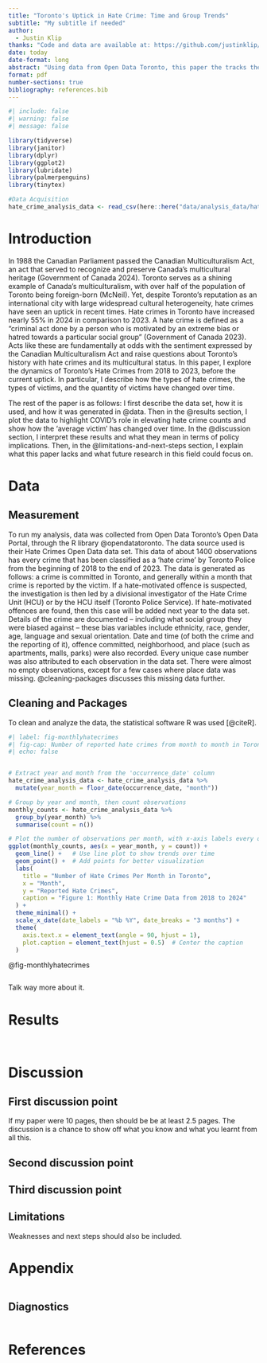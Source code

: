 ```yaml
---
title: "Toronto's Uptick in Hate Crime: Time and Group Trends"
subtitle: "My subtitle if needed"
author: 
  - Justin Klip
thanks: "Code and data are available at: https://github.com/justinklip/hate_crime_toronto_paper."
date: today
date-format: long
abstract: "Using data from Open Data Toronto, this paper the tracks the evolution of hate crime in Toronto from 2018 to the end of 2023. Third sentence. Fourth sentence."
format: pdf
number-sections: true
bibliography: references.bib
---
```


```r
#| include: false
#| warning: false
#| message: false

library(tidyverse)
library(janitor)
library(dplyr)
library(ggplot2)
library(lubridate)
library(palmerpenguins)
library(tinytex)

#Data Acquisition
hate_crime_analysis_data <- read_csv(here::here("data/analysis_data/hate_crime_analysis_data.csv"))
```

# Introduction

In 1988 the Canadian Parliament passed the Canadian Multiculturalism Act, an act that served to recognize and preserve Canada's multicultural heritage (Government of Canada 2024). Toronto serves as a shining example of Canada's multiculturalism, with over half of the population of Toronto being foreign-born (McNeil). Yet, despite Toronto's reputation as an international city with large widespread cultural heterogeneity, hate crimes have seen an uptick in recent times. Hate crimes in Toronto have increased nearly 55% in 2024 in comparison to 2023. A hate crime is defined as a "criminal act done by a person who is motivated by an extreme bias or hatred towards a particular social group" (Government of Canada 2023). Acts like these are fundamentally at odds with the sentiment expressed by the Canadian Multiculturalism Act and raise questions about Toronto's history with hate crimes and its multicultural status. In this paper, I explore the dynamics of Toronto's Hate Crimes from 2018 to 2023, before the current uptick. In particular, I describe how the types of hate crimes, the types of victims, and the quantity of victims have changed over time.

The rest of the paper is as follows: I first describe the data set, how it is used, and how it was generated in @data. Then in the @results section, I plot the data to highlight COVID's role in elevating hate crime counts and show how the 'average victim' has changed over time. In the @discussion section, I interpret these results and what they mean in terms of policy implications. Then, in the @limitations-and-next-steps section, I explain what this paper lacks and what future research in this field could focus on.

# Data {#sec-data}

## Measurement

To run my analysis, data was collected from Open Data Toronto's Open Data Portal, through the R library @opendatatoronto. The data source used is their Hate Crimes Open Data data set. This data of about 1400 observations has every crime that has been classified as a 'hate crime' by Toronto Police from the beginning of 2018 to the end of 2023. The data is generated as follows: a crime is committed in Toronto, and generally within a month that crime is reported by the victim. If a hate-motivated offence is suspected, the investigation is then led by a divisional investigator of the Hate Crime Unit (HCU) or by the HCU itself (Toronto Police Service). If hate-motivated offences are found, then this case will be added next year to the data set. Details of the crime are documented – including what social group they were biased against – these bias variables include ethnicity, race, gender, age, language and sexual orientation. Date and time (of both the crime and the reporting of it), offence committed, neighborhood, and place (such as apartments, malls, parks) were also recorded. Every unique case number was also attributed to each observation in the data set. There were almost no empty observations, except for a few cases where place data was missing. @cleaning-packages discusses this missing data further.

## Cleaning and Packages

To clean and analyze the data, the statistical software R was used [@citeR].

```r
#| label: fig-monthlyhatecrimes
#| fig-cap: Number of reported hate crimes from month to month in Toronto
#| echo: false


# Extract year and month from the 'occurrence_date' column
hate_crime_analysis_data <- hate_crime_analysis_data %>%
  mutate(year_month = floor_date(occurrence_date, "month"))

# Group by year and month, then count observations
monthly_counts <- hate_crime_analysis_data %>%
  group_by(year_month) %>%
  summarise(count = n())

# Plot the number of observations per month, with x-axis labels every quarter
ggplot(monthly_counts, aes(x = year_month, y = count)) +
  geom_line() +   # Use line plot to show trends over time
  geom_point() +  # Add points for better visualization
  labs(
    title = "Number of Hate Crimes Per Month in Toronto",
    x = "Month",
    y = "Reported Hate Crimes",
    caption = "Figure 1: Monthly Hate Crime Data from 2018 to 2024"
  ) +
  theme_minimal() +
  scale_x_date(date_labels = "%b %Y", date_breaks = "3 months") + 
  theme(
    axis.text.x = element_text(angle = 90, hjust = 1),
    plot.caption = element_text(hjust = 0.5)  # Center the caption
  )

```

@fig-monthlyhatecrimes

```r

```

Talk way more about it.

# Results

```r

```

```r

```

# Discussion

## First discussion point {#sec-first-point}

If my paper were 10 pages, then should be be at least 2.5 pages. The discussion is a chance to show off what you know and what you learnt from all this.

## Second discussion point

## Third discussion point

## Limitations

Weaknesses and next steps should also be included.

\newpage

\appendix

# Appendix {.unnumbered}

```r

```

## Diagnostics

```r

```

\newpage

# References
